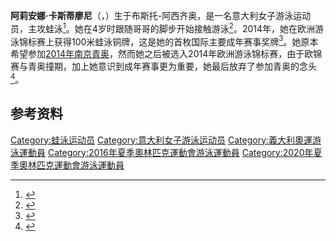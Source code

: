 {{NoteTA|G1=Aquatics}}
{{Infobox swimmer
|name= 阿莉安娜·卡斯蒂廖尼
|image= Arianna Castiglioni 04-2015.png
|image_size= 
|caption=
|strokes= [[蛙泳|蛙泳]]
|birth_date= {{birth date and age|1997|8|15|df=yes}}
|birth_place= {{ITA}}[[布斯托-阿西齊奧|布斯托-阿西齊奧]]
|death_date=
|death_place=
|height= 
|weight= 
|club= Team Insubrika
|alma_mater=
|show-medals= yes
|medaltemplates= 
{{MedalSport|女子[[游泳|游泳]]}}
{{MedalCountry|{{ITA}}}}
{{MedalCompetition|[[欧洲游泳锦标赛|欧洲游泳锦标赛]]}}
{{MedalSilver|[[2020年欧洲游泳锦标赛|2020 布达佩斯]]|100米蛙泳}}
{{MedalBronze|[[2014年欧洲游泳锦标赛|2014 柏林]]|100米蛙泳}}
{{MedalBronze|[[2018年欧洲游泳锦标赛|2018 格拉斯哥]]|50米蛙泳}}
{{MedalBronze|2018 格拉斯哥|100米蛙泳}}
{{MedalBronze|2018 格拉斯哥|男女混合4×100米混合泳接力}}
{{MedalBronze|2020 布达佩斯|4×100米混合泳接力}}
{{MedalCompetition|[[欧洲短池游泳锦标赛|欧洲短池游泳锦标赛]]}}
{{MedalGold|2021 喀山|50米蛙泳}}
{{MedalSilver|2019 格拉斯哥|100米蛙泳}}
{{MedalSilver|2019 格拉斯哥|4×50米混合泳接力}}
{{MedalBronze|2021 喀山|4×50米混合泳接力}}
{{MedalCompetition|[[地中海运动会|地中海运动会]]}}
{{MedalGold|[[2018年地中海运动会|2018 塔拉戈纳]]|50米蛙泳}}
{{MedalGold|2018 塔拉戈纳|4×100米混合泳接力}}
{{MedalBronze|2018 塔拉戈纳|100米蛙泳}}
}}
'''阿莉安娜·卡斯蒂廖尼'''（{{lang-it|Arianna Castiglioni}}，{{bd|1997年|8月15日||}}）生于布斯托-阿西齐奥，是一名意大利女子游泳运动员，主攻蛙泳<ref name=r1>{{cite web|url=http://www.federnuoto.it/discipline/nuoto/azzurri/arianna-castiglioni.html|title=Arianna Castiglioni|work={{lang|it|Federazione Italiana Nuoto}}|accessdate=2018-12-30|archiveurl=https://web.archive.org/web/20181230233315/http://www.federnuoto.it/discipline/nuoto/azzurri/arianna-castiglioni.html|archivedate=2018-12-30}}</ref>。她在4岁时跟随哥哥的脚步开始接触游泳<ref>{{cite web|url=https://www.swimmingchannel.it/arianna-castiglioni-la-rana-atomica/|script-title=it:ARIANNA CASTIGLIONI : LA RANA ATOMICA|website=swimmingchannel.it|date=2013-09-10|accessdate=2020-08-30|archiveurl=https://archive.is/pKwS8|archivedate=2020-08-30}}</ref>。2014年，她在欧洲游泳锦标赛上获得100米蛙泳铜牌，这是她的首枚国际主要成年赛事奖牌<ref>{{cite web|url=https://www.ilgiorno.it/varese/cronaca/arianna-castiglioni-bronzo-1.138066|script-title=it:Europei di nuoto: bronzo per Arianna Castiglioni, la matricola di Busto|publisher=Il Giorno Varese|date=2014-08-20|accessdate=2020-08-30|archiveurl=https://archive.is/1YKif|archivedate=2020-08-30}}</ref>。她原本希望参加[[2014年夏季青年奥林匹克运动会|2014年南京青奥]]，然而她之后被选入2014年欧洲游泳锦标赛，由于欧锦赛与青奥撞期，加上她意识到成年赛事更为重要，她最后放弃了参加青奥的念头<ref>{{cite web|url=http://www.mondonuoto.it/people/2014/06/03/arianna-castiglioni-la-baby-matricola-azzurra-si-presenta|script-title=it:Arianna Castiglioni, la baby matricola azzurra si presenta|publisher={{lang|it|Il Mondo del Nuoto}}|date=2014-06-03|accessdate=2020-08-30|archiveurl=https://archive.is/aLffM|archivedate=2020-08-30}}</ref>。

==参考资料==
{{reflist}}

{{DEFAULTSORT:Castiglioni, Arianna}}
[[Category:蛙泳运动员|Category:蛙泳运动员]]
[[Category:意大利女子游泳运动员|Category:意大利女子游泳运动员]]
[[Category:義大利奧運游泳運動員|Category:義大利奧運游泳運動員]]
[[Category:2016年夏季奧林匹克運動會游泳運動員|Category:2016年夏季奧林匹克運動會游泳運動員]]
[[Category:2020年夏季奧林匹克運動會游泳運動員|Category:2020年夏季奧林匹克運動會游泳運動員]]
